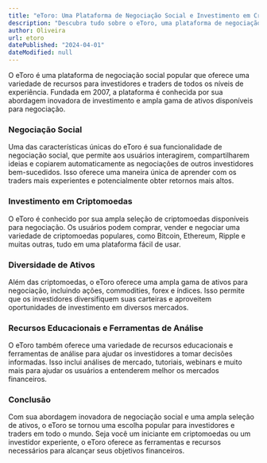 ```yaml
---
title: "eToro: Uma Plataforma de Negociação Social e Investimento em Criptomoedas"
description: "Descubra tudo sobre o eToro, uma plataforma de negociação social líder que oferece investimento em uma variedade de ativos, incluindo criptomoedas."
author: Oliveira
url: etoro
datePublished: "2024-04-01"
dateModified: null
---
```


O eToro é uma plataforma de negociação social popular que oferece uma variedade de recursos para investidores e traders de todos os níveis de experiência. Fundada em 2007, a plataforma é conhecida por sua abordagem inovadora de investimento e ampla gama de ativos disponíveis para negociação.

### Negociação Social

Uma das características únicas do eToro é sua funcionalidade de negociação social, que permite aos usuários interagirem, compartilharem ideias e copiarem automaticamente as negociações de outros investidores bem-sucedidos. Isso oferece uma maneira única de aprender com os traders mais experientes e potencialmente obter retornos mais altos.

### Investimento em Criptomoedas

O eToro é conhecido por sua ampla seleção de criptomoedas disponíveis para negociação. Os usuários podem comprar, vender e negociar uma variedade de criptomoedas populares, como Bitcoin, Ethereum, Ripple e muitas outras, tudo em uma plataforma fácil de usar.

### Diversidade de Ativos

Além das criptomoedas, o eToro oferece uma ampla gama de ativos para negociação, incluindo ações, commodities, forex e índices. Isso permite que os investidores diversifiquem suas carteiras e aproveitem oportunidades de investimento em diversos mercados.

### Recursos Educacionais e Ferramentas de Análise

O eToro também oferece uma variedade de recursos educacionais e ferramentas de análise para ajudar os investidores a tomar decisões informadas. Isso inclui análises de mercado, tutoriais, webinars e muito mais para ajudar os usuários a entenderem melhor os mercados financeiros.

### Conclusão

Com sua abordagem inovadora de negociação social e uma ampla seleção de ativos, o eToro se tornou uma escolha popular para investidores e traders em todo o mundo. Seja você um iniciante em criptomoedas ou um investidor experiente, o eToro oferece as ferramentas e recursos necessários para alcançar seus objetivos financeiros.
